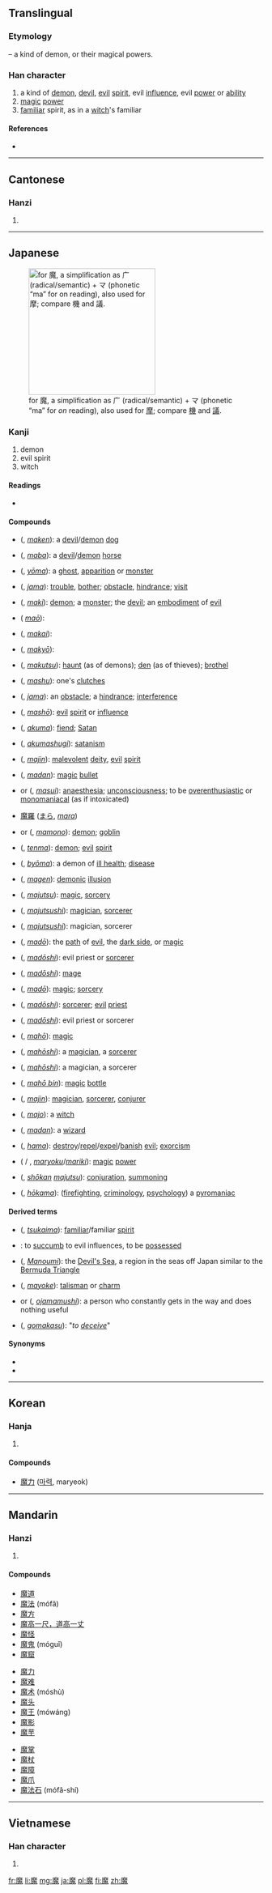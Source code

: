 ==Translingual==
===Etymology===
{{Han compound|麻|鬼|t2=demon|ls=psc|c1=p|c2=s}} – a kind of demon, or their magical powers.

===Han character===
{{Han char|rn=194|rad=鬼|as=11|sn=21|four=0021<sub>3</sub>|canj=戈金竹山戈 (ICHUI), 戈木竹山戈 (IDHUI)}}

# a kind of [[demon]], [[devil]], [[evil]] [[spirit]], evil [[influence]], evil [[power]] or [[ability]]
# [[magic]] [[power]]
# [[familiar]] spirit, as in a [[witch]]'s familiar

====References====
* {{Han ref|kx=1462.670|dkj=45906|dj=1997.020|hdz=74436.110|uh=9B54|ud=39764|bh=C55D|bd=50525}}

----

==Cantonese==
===Hanzi===
{{yue-hanzi|jyut=|y=mo1}}

# {{defn|lang=yue|sort=鬼11}}

----

==Japanese==
[[File:RYAKUJI ma.png|thumb|right|250px|{{w|Ryakuji}} for 魔, a {{w|phono-semantic}} simplification as 广 (radical/semantic) + マ (phonetic “ma” for ''on'' reading), also used for [[摩#Japanese|摩]]; compare [[機#Japanese|機]] and [[議#Japanese|議]].]]

===Kanji===
{{ja-kanji|grade=c|rs=鬼11}}

# demon
# evil spirit
# witch

====Readings====
* {{ja-readings
| on=<!--
-->{{l|ja|ま}} (''[[ma]]'')
| kun=<!--
-->
}}

====Compounds====
{{der-top|Compounds}}
* {{l|ja|魔犬}} ({{l|ja|まけん}}, ''[[maken]]''): a [[devil]]/[[demon]] [[dog]]
* {{l|ja|魔馬}} ({{l|ja|まば}}, ''[[maba]]''): a [[devil]]/[[demon]] [[horse]]
* {{l|ja|妖魔}} ({{l|ja|ようま}}, ''[[yōma]]''): a [[ghost]], [[apparition]] or [[monster]]
* {{l|ja|邪魔}} ({{l|ja|じゃま}}, ''[[jama]]''): [[trouble]], [[bother]]; [[obstacle]], [[hindrance]]; {{qualifier|formal}} [[visit]]
* {{l|ja|魔鬼}} ({{l|ja|まき}}, ''[[maki]]''): [[demon]]; a [[monster]]; the [[devil]]; an [[embodiment]] of [[evil]]
* {{l|ja|魔王}} ({{l|ja|まおう}} ''[[maō]]''): 
* {{l|ja|魔界}} ({{l|ja|まかい}}, ''[[makai]]''): 
* {{l|ja|魔境}} ({{l|ja|まきょう}}, ''[[makyō]]''): 
* {{l|ja|魔窟}} ({{l|ja|まくつ}}, ''[[makutsu]]''): [[haunt]] (as of demons); [[den]] (as of thieves); [[brothel]]
* {{l|ja|魔手}} ({{l|ja|ましゅ}}, ''[[mashu]]''): one's [[clutches]]
* {{l|ja|邪魔}} ({{l|ja|じゃま}}, ''[[jama]]''): an [[obstacle]]; a [[hindrance]]; [[interference]]
* {{l|ja|魔性}} ({{l|ja|ましょう}}, ''[[mashō]]''): [[evil]] [[spirit]] or [[influence]]
* {{l|ja|悪魔}} ({{l|ja|あくま}}, ''[[akuma]]''): [[fiend]]; [[Satan]]
* {{l|ja|悪魔主義}} ({{l|ja|あくましゅぎ}}, ''[[akumashugi]]''): [[satanism]]
* {{l|ja|魔神}} ({{l|ja|まじん}}, ''[[majin]]''): [[malevolent]] [[deity]], [[evil]] [[spirit]]
* {{l|ja|魔弾}} ({{l|ja|まだん}}, ''[[madan]]''): [[magic]] [[bullet]]
* {{l|ja|魔酔}} or {{l|ja|魔睡}} ({{l|ja|ますい}}, ''[[masui]]''): [[anaesthesia]]; [[unconsciousness]]; to be [[overenthusiastic]] or [[monomaniacal]] (as if intoxicated)
* [[魔羅]] ([[まら]], ''[[mara]]'')
* {{l|ja|魔物}} or {{l|ja|魔者}} ({{l|ja|まもの}}, ''[[mamono]]''): [[demon]]; [[goblin]]
* {{l|ja|天魔}} ({{l|ja|てんま}}, ''[[tenma]]''): [[demon]]; [[evil]] [[spirit]]
* {{l|ja|病魔}} ({{l|ja|びょうま}}, ''[[byōma]]''): a demon of [[ill health]]; [[disease]]
* {{l|ja|魔幻}} ({{l|ja|まげん}}, ''[[magen]]''): [[demonic]] [[illusion]]
{{der-mid}}
* {{l|ja|魔術}} ({{l|ja|まじゅつ}}, ''[[majutsu]]''): [[magic]], [[sorcery]]
* {{l|ja|魔術師}} ({{l|ja|まじゅつし}}, ''[[majutsushi]]''): [[magician]], [[sorcerer]]
* {{l|ja|魔術士}} ({{l|ja|まじゅつし}}, ''[[majutsushi]]''): magician, sorcerer
* {{l|ja|魔道}} ({{l|ja|まどう}}, ''[[madō]]''): the [[path]] of [[evil]], the [[dark side]], or [[magic]]
* {{l|ja|魔道師}} ({{l|ja|まどうし}}, ''[[madōshi]]''): evil priest or [[sorcerer]]
* {{l|ja|魔道士}} ({{l|ja|まどうし}}, ''[[madōshi]]''): [[mage]]
* {{l|ja|魔導}} ({{l|ja|まどう}}, ''[[madō]]''): [[magic]]; [[sorcery]]
* {{l|ja|魔導師}} ({{l|ja|まどうし}}, ''[[madōshi]]''): [[sorcerer]]; [[evil]] [[priest]]
* {{l|ja|魔導士}} ({{l|ja|まどうし}}, ''[[madōshi]]''): evil priest or sorcerer
* {{l|ja|魔法}} ({{l|ja|まほう}}, ''[[mahō]]''): [[magic]]
* {{l|ja|魔法師}} ({{l|ja|まほうし}}, ''[[mahōshi]]''): a [[magician]], a [[sorcerer]]
* {{l|ja|魔法士}} ({{l|ja|まほうし}}, ''[[mahōshi]]''): a magician, a sorcerer
* {{l|ja|魔法瓶}} ({{l|ja|まほうびん}}, ''[[mahō bin]]''): [[magic]] [[bottle]]
* {{l|ja|魔人}} ({{l|ja|まじん}}, ''[[majin]]''): [[magician]], [[sorcerer]], [[conjurer]]
* {{l|ja|魔女}} ({{l|ja|まじょ}}, ''[[majo]]''): a [[witch]]
* {{l|ja|魔男}} ({{l|ja|まだん}}, ''[[madan]]''): a [[wizard]]
* {{l|ja|破魔}} ({{l|ja|はま}}, ''[[hama]]''): [[destroy]]/[[repel]]/[[expel]]/[[banish]] [[evil]]; [[exorcism]]
* {{l|ja|魔力}} ({{l|ja|まりょく}} / {{l|ja|まりき}}, ''[[maryoku]]''/''[[mariki]]''): [[magic]] [[power]]
* {{l|ja|召喚魔術}} ({{l|ja|しょうかん}}{{l|ja|まじゅつ}}, ''[[shōkan]] [[majutsu]]''): [[conjuration]], [[summoning]]
* {{l|ja|放火魔}} ({{l|ja|ほうかま}}, ''[[hōkama]]''): ([[firefighting]], [[criminology]], [[psychology]]) a [[pyromaniac]]
{{bottom}}

====Derived terms====
{{der-top}}
* {{l|ja|使い魔}} ({{l|ja|つかいま}}, ''[[tsukaima]]''): [[familiar]]/familiar [[spirit]]
* {{l|ja|魔が差す}}: to [[succumb]] to evil influences, to be [[possessed]]
* {{l|ja|魔の海}} ({{l|ja|まのうみ}}, ''[[Manoumi]]''): the [[Devil's Sea]], a region in the seas off Japan similar to the [[Bermuda Triangle]]
* {{l|ja|魔除け}} ({{l|ja|まよけ}}, ''[[mayoke]]''): [[talisman]] or [[charm]]
* {{l|ja|お邪魔虫}} or {{l|ja|御邪魔虫}} ({{l|ja|おじゃまむし}}, ''[[ojamamushi]]''): a person who constantly gets in the way and does nothing useful
* {{l|ja|誤魔化す}} ({{l|ja|ごまかす}}, ''[[gomakasu]]''): "''to [[deceive]]''"
{{bottom}}

====Synonyms====
* {{l|ja|鬼}}
* {{l|ja|妖}}

----

==Korean==
===Hanja===
{{ko-hanja|hangeul=마|eumhun=|rv=ma|mr=ma|y=ma}}

# {{defn|lang=ko|sort=鬼11}}

====Compounds====
* [[魔力]] ([[마력]], maryeok)

----

==Mandarin==
===Hanzi===
{{cmn-hanzi|pin=[[mó]] ([[mo2]])|wg=mo<sup>2</sup>}}

# {{defn|lang=cmn|sort=鬼11}}

====Compounds====
{{top3}}
* [[魔道]]
* [[魔法]] (mófǎ)
* [[魔方]]
* [[魔高一尺，道高一丈]]
* [[魔怪]]
* [[魔鬼]] (móguǐ)
* [[魔窟]]
{{mid3}}
* [[魔力]]
* [[魔难]]
* [[魔术]] (móshù)
* [[魔头]]
* [[魔王]] (mówáng)
* [[魔影]]
* [[魔芋]]
{{mid3}}
* [[魔掌]]
* [[魔杖]]
* [[魔障]]
* [[魔爪]]
* [[魔法石]] (mófǎ-shí)
{{bottom}}
----

==Vietnamese==
===Han character===
{{vi-hantu|[[ma]]|rs=鬼11}}

# {{defn|lang=vi|sort=鬼11}}

[[fr:魔]]
[[li:魔]]
[[mg:魔]]
[[ja:魔]]
[[pl:魔]]
[[fi:魔]]
[[zh:魔]]